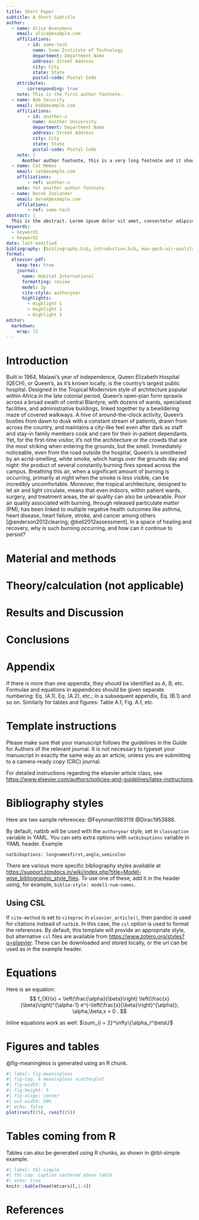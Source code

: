 ```yaml
---
title: Short Paper
subtitle: A Short Subtitle
author:
  - name: Alice Anonymous
    email: alice@example.com
    affiliations: 
        - id: some-tech
          name: Some Institute of Technology
          department: Department Name
          address: Street Address
          city: City
          state: State
          postal-code: Postal Code
    attributes:
        corresponding: true
    note: This is the first author footnote.
  - name: Bob Security
    email: bob@example.com
    affiliations:
        - id: another-u
          name: Another University
          department: Department Name
          address: Street Address
          city: City
          state: State
          postal-code: Postal Code
    note: |
      Another author footnote, this is a very long footnote and it should be a really long footnote. But this footnote is not yet sufficiently long enough to make two lines of footnote text.
  - name: Cat Memes
    email: cat@example.com
    affiliations:
        - ref: another-u
    note: Yet another author footnote.
  - name: Derek Zoolander
    email: derek@example.com
    affilations:
        - ref: some-tech
abstract: |
  This is the abstract. Lorem ipsum dolor sit amet, consectetur adipiscing elit. Vestibulum augue turpis, dictum non malesuada a, volutpat eget velit. Nam placerat turpis purus, eu tristique ex tincidunt et. Mauris sed augue eget turpis ultrices tincidunt. Sed et mi in leo porta egestas. Aliquam non laoreet velit. Nunc quis ex vitae eros aliquet auctor nec ac libero. Duis laoreet sapien eu mi luctus, in bibendum leo molestie. Sed hendrerit diam diam, ac dapibus nisl volutpat vitae. Aliquam bibendum varius libero, eu efficitur justo rutrum at. Sed at tempus elit.
keywords: 
  - keyword1
  - keyword2
date: last-modified
bibliography: [bibliography.bib, introduction.bib, man-qech-air-quality.bib]
format:
  elsevier-pdf:
    keep-tex: true
    journal:
      name: Habitat International
      formatting: review
      model: 3p
      cite-style: authoryear
      highlights:
        - Highlight 1
        - Highlight 2
        - Highlight 3
editor: 
  markdown: 
    wrap: 72
---
```


# Introduction

Built in 1964, Malawi's year of independence, Queen Elizabeth Hospital
(QECH), or Queen's, as it's known locally, is the country's largest
public hospital. Designed in the Tropical Modernism style of
architecture popular within Africa in the late colonial period, Queen's
open-plan form sprawls across a broad swath of central Blantyre, with
dozens of wards, specialised facilities, and administrative buildings,
linked together by a bewildering maze of covered walkways. A hive of
around-the-clock activity, Queen's bustles from dawn to dusk with a
constant stream of patients, drawn from across the country, and
maintains a city-like feel even after dark as staff and stay-in family
members cook and care for their in-patient dependants. Yet, for the
first-time visitor, it's not the architecture or the crowds that are the
most striking when entering the grounds, but the smell. Immediately
noticeable, even from the road outside the hospital, Queen's is
smothered by an acrid-smelling, white smoke, which hangs over the
grounds day and night: the product of several constantly burning fires
spread across the campus. Breathing this air, when a significant amount
of burning is occurring, primarily at night when the smoke is less
visible, can be incredibly uncomfortable. Moreover, the tropical
architecture, designed to let air and light circulate, means that even
indoors, within patient wards, surgery, and treatment areas, the air
quality can also be unbearable. Poor air quality associated with
burning, through released particulate matter (PM), has been linked to
multiple negative health outcomes like asthma, heart disease, heart
failure, stroke, and cancer among others [@anderson2012clearing; @bell2012assessment].
In a space of healing and recovery,
why is such burning occurring, and how can it continue to persist?

# Material and methods

# Theory/calculation (not applicable)

# Results and Discussion

# Conclusions

# Appendix

If there is more than one appendix, they should be identified as A, B,
etc. Formulae and equations in appendices should be given separate
numbering: Eq. (A.1), Eq. (A.2), etc.; in a subsequent appendix, Eq.
(B.1) and so on. Similarly for tables and figures: Table A.1; Fig. A.1,
etc.

# Template instructions

Please make sure that your manuscript follows the guidelines in the
Guide for Authors of the relevant journal. It is not necessary to
typeset your manuscript in exactly the same way as an article, unless
you are submitting to a camera-ready copy (CRC) journal.

For detailed instructions regarding the elsevier article class, see
<https://www.elsevier.com/authors/policies-and-guidelines/latex-instructions>

# Bibliography styles

Here are two sample references: @Feynman1963118 @Dirac1953888.

By default, natbib will be used with the `authoryear` style, set in
`classoption` variable in YAML. You can sets extra options with
`natbiboptions` variable in YAML header. Example

```         
natbiboptions: longnamesfirst,angle,semicolon
```

There are various more specific bibliography styles available at
<https://support.stmdocs.in/wiki/index.php?title=Model-wise_bibliographic_style_files>.
To use one of these, add it in the header using, for example,
`biblio-style: model1-num-names`.

## Using CSL

If `cite-method` is set to `citeproc` in `elsevier_article()`, then
pandoc is used for citations instead of `natbib`. In this case, the
`csl` option is used to format the references. By default, this template
will provide an appropriate style, but alternative `csl` files are
available from <https://www.zotero.org/styles?q=elsevier>. These can be
downloaded and stored locally, or the url can be used as in the example
header.

# Equations

Here is an equation: $$ 
  f_{X}(x) = \left(\frac{\alpha}{\beta}\right)
  \left(\frac{x}{\beta}\right)^{\alpha-1}
  e^{-\left(\frac{x}{\beta}\right)^{\alpha}}; 
  \alpha,\beta,x > 0 .
$$

Inline equations work as well: $\sum_{i = 2}^\infty\{\alpha_i^\beta\}$

# Figures and tables

@fig-meaningless is generated using an R chunk.

```r
#| label: fig-meaningless
#| fig-cap: A meaningless scatterplot
#| fig-width: 5
#| fig-height: 5
#| fig-align: center
#| out-width: 50%
#| echo: false
plot(runif(25), runif(25))
```

# Tables coming from R

Tables can also be generated using R chunks, as shown in @tbl-simple
example.

```r
#| label: tbl-simple
#| tbl-cap: Caption centered above table
#| echo: true
knitr::kable(head(mtcars)[,1:4])
```

# References {.unnumbered}
